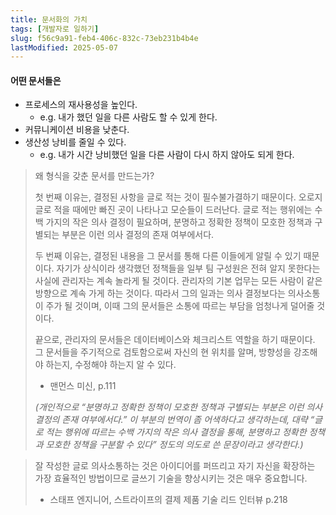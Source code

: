 ```yaml
---
title: 문서화의 가치
tags: [개발자로 일하기]
slug: f56c9a91-feb4-406c-832c-73eb231b4b4e
lastModified: 2025-05-07
---
```


#### 어떤 문서들은
- 프로세스의 재사용성을 높인다.
    - e.g. 내가 했던 일을 다른 사람도 할 수 있게 한다.
- 커뮤니케이션 비용을 낮춘다.
- 생산성 낭비를 줄일 수 있다.
    - e.g. 내가 시간 낭비했던 일을 다른 사람이 다시 하지 않아도 되게 한다.


> 왜 형식을 갖춘 문서를 만드는가?
> 
> 첫 번째 이유는, 결정된 사항을 글로 적는 것이 필수불가결하기 때문이다. 오로지 글로 적을 때에만 빠진 곳이 나타나고 모순들이 드러난다. 글로 적는 행위에는 수백 가지의 작은 의사 결정이 필요하며, 분명하고 정확한 정책이 모호한 정책과 구별되는 부분은 이런 의사 결정의 존재 여부에서다.
> 
> 두 번째 이유는, 결정된 내용을 그 문서를 통해 다른 이들에게 알릴 수 있기 때문이다. 자기가 상식이라 생각했던 정책들을 일부 팀 구성원은 전혀 알지 못한다는 사실에 관리자는 계속 놀라게 될 것이다. 관리자의 기본 업무는 모든 사람이 같은 방향으로 계속 가게 하는 것이다. 따라서 그의 일과는 의사 결정보다는 의사소통이 주가 될 것이며, 이때 그의 문서들은 소통에 따르는 부담을 엄청나게 덜어줄 것이다.
> 
> 끝으로, 관리자의 문서들은 데이터베이스와 체크리스트 역할을 하기 때문이다. 그 문서들을 주기적으로 검토함으로써 자신의 현 위치를 알며, 방향성을 강조해야 하는지, 수정해야 하는지 알 수 있다.
>
> - 맨먼스 미신, p.111
>
> *(개인적으로 “분명하고 정확한 정책이 모호한 정책과 구별되는 부분은 이런 의사 결정의 존재 여부에서다.” 이 부분의 번역이 좀 어색하다고 생각하는데, 대략 “글로 적는 행위에 따르는 수백 가지의 작은 의사 결정을 통해, 분명하고 정확한 정책과 모호한 정책을 구분할 수 있다” 정도의 의도로 쓴 문장이라고 생각한다.)*

> 잘 작성한 글로 의사소통하는 것은 아이디어를 퍼뜨리고 자기 자신을 확장하는 가장 효율적인 방법이므로 글쓰기 기술을 향상시키는 것은 매우 중요합니다.
> 
> - 스태프 엔지니어, 스트라이프의 결제 제품 기술 리드 인터뷰 p.218
